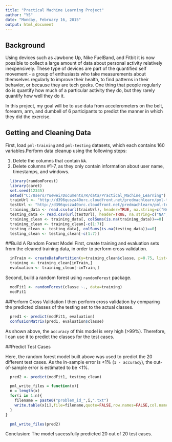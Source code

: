 ```yaml
---
title: "Practical Machine Learning Project"
author: "YS"
date: "Monday, February 16, 2015"
output: html_document
---
```


## Background
Using devices such as Jawbone Up, Nike FuelBand, and Fitbit it is now possible to collect a large amount of data about personal activity relatively inexpensively. These type of devices are part of the quantified self movement - a group of enthusiasts who take measurements about themselves regularly to improve their health, to find patterns in their behavior, or because they are tech geeks. One thing that people regularly do is quantify how much of a particular activity they do, but they rarely quantify how well they do it. 

In this project, my goal will be to use data from accelerometers on the belt, forearm, arm, and dumbell of 6 participants to predict the manner in which they did the exercise.

## Getting and Cleaning Data 
First, load `pml-training` and `pml-testing` datasets, which each contains 160 variables.Perform data cleanup using the following steps: 

1. Delete the columns that contain `NA`.
2. Delete columns #1-7, as they only contain information about user name, timestamps, and windows.

```r
  library(randomForest)
  library(caret)
  set.seed(12345)
  setwd("C:/Users/Yuewei/Documents/R/data/Practical_Machine_Learning")
  trainUrl <- "http://d396qusza40orc.cloudfront.net/predmachlearn/pml-training.csv"
  testUrl <- "http://d396qusza40orc.cloudfront.net/predmachlearn/pml-testing.csv"
  training_data <- read.csv(url(trainUrl), header=TRUE, na.string=c("NA","#DIV/0!",""))
  testing_data <- read.csv(url(testUrl), header=TRUE, na.string=c("NA","#DIV/0!",""))
  training_clean <- training_data[, colSums(is.na(training_data))==0]
  training_clean <- training_clean[-c(1:7)]
  testing_clean <- testing_data[, colSums(is.na(testing_data))==0]
  testing_clean <- testing_clean[-c(1:7)]
```

##Build A Random Forest Model
First, create training and evaluation sets from the cleaned training data, in order to perform cross validation. 

```r
  inTrain <- createDataPartition(y=training_clean$classe, p=0.75, list=FALSE)
  training <- training_clean[inTrain,]
  evaluation <- training_clean[-inTrain,]
```

Second, build a random forest using `randomForest` package. 

```r
  modFit1 <- randomForest(classe ~., data=training)
  modFit1
```

##Perform Cross Validation
I then perform cross validation by comparing the predicted classes of the testing set to the actual classes. 

```r
  pred1 <- predict(modFit1, evaluation) 
  confusionMatrix(pred1, evaluation$classe)
```

As shown above, the `accuracy` of this model is very high (>99%). Therefore, I can use it to predict the classes for the test cases. 

##Predict Test Cases

Here, the random forest model built above was used to predict the 20 different test cases. As the in-sample error is <1% (`1 - accuracy`), the out-of-sample error is estimated to be <1%.

```r
  pred2 <- predict(modFit1, testing_clean)

  pml_write_files = function(x){
  n = length(x)
  for(i in 1:n){
    filename = paste0("problem_id_",i,".txt")
    write.table(x[i],file=filename,quote=FALSE,row.names=FALSE,col.names=FALSE)
  }
}

  pml_write_files(pred2)
```

Conclusion: The model sucessfully predicted 20 out of 20 test cases. 